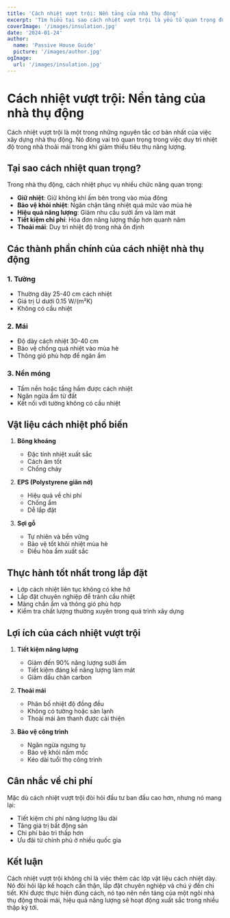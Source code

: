 ```yaml
---
title: 'Cách nhiệt vượt trội: Nền tảng của nhà thụ động'
excerpt: 'Tìm hiểu tại sao cách nhiệt vượt trội là yếu tố quan trọng đối với nhà thụ động và cách nó góp phần vào hiệu quả năng lượng'
coverImage: '/images/insulation.jpg'
date: '2024-01-24'
author:
  name: 'Passive House Guide'
  picture: '/images/author.jpg'
ogImage:
  url: '/images/insulation.jpg'
---
```


# Cách nhiệt vượt trội: Nền tảng của nhà thụ động

Cách nhiệt vượt trội là một trong những nguyên tắc cơ bản nhất của việc xây dựng nhà thụ động. Nó đóng vai trò quan trọng trong việc duy trì nhiệt độ trong nhà thoải mái trong khi giảm thiểu tiêu thụ năng lượng.

## Tại sao cách nhiệt quan trọng?

Trong nhà thụ động, cách nhiệt phục vụ nhiều chức năng quan trọng:

- **Giữ nhiệt**: Giữ không khí ấm bên trong vào mùa đông
- **Bảo vệ khỏi nhiệt**: Ngăn chặn tăng nhiệt quá mức vào mùa hè
- **Hiệu quả năng lượng**: Giảm nhu cầu sưởi ấm và làm mát
- **Tiết kiệm chi phí**: Hóa đơn năng lượng thấp hơn quanh năm
- **Thoải mái**: Duy trì nhiệt độ trong nhà ổn định

## Các thành phần chính của cách nhiệt nhà thụ động

### 1. Tường
- Thường dày 25-40 cm cách nhiệt
- Giá trị U dưới 0.15 W/(m²K)
- Không có cầu nhiệt

### 2. Mái
- Độ dày cách nhiệt 30-40 cm
- Bảo vệ chống quá nhiệt vào mùa hè
- Thông gió phù hợp để ngăn ẩm

### 3. Nền móng
- Tấm nền hoặc tầng hầm được cách nhiệt
- Ngăn ngừa ẩm từ đất
- Kết nối với tường không có cầu nhiệt

## Vật liệu cách nhiệt phổ biến

1. **Bông khoáng**
   - Đặc tính nhiệt xuất sắc
   - Cách âm tốt
   - Chống cháy

2. **EPS (Polystyrene giãn nở)**
   - Hiệu quả về chi phí
   - Chống ẩm
   - Dễ lắp đặt

3. **Sợi gỗ**
   - Tự nhiên và bền vững
   - Bảo vệ tốt khỏi nhiệt mùa hè
   - Điều hòa ẩm xuất sắc

## Thực hành tốt nhất trong lắp đặt

- Lớp cách nhiệt liên tục không có khe hở
- Lắp đặt chuyên nghiệp để tránh cầu nhiệt
- Màng chắn ẩm và thông gió phù hợp
- Kiểm tra chất lượng thường xuyên trong quá trình xây dựng

## Lợi ích của cách nhiệt vượt trội

1. **Tiết kiệm năng lượng**
   - Giảm đến 90% năng lượng sưởi ấm
   - Tiết kiệm đáng kể năng lượng làm mát
   - Giảm dấu chân carbon

2. **Thoải mái**
   - Phân bố nhiệt độ đồng đều
   - Không có tường hoặc sàn lạnh
   - Thoải mái âm thanh được cải thiện

3. **Bảo vệ công trình**
   - Ngăn ngừa ngưng tụ
   - Bảo vệ khỏi nấm mốc
   - Kéo dài tuổi thọ công trình

## Cân nhắc về chi phí

Mặc dù cách nhiệt vượt trội đòi hỏi đầu tư ban đầu cao hơn, nhưng nó mang lại:
- Tiết kiệm chi phí năng lượng lâu dài
- Tăng giá trị bất động sản
- Chi phí bảo trì thấp hơn
- Ưu đãi từ chính phủ ở nhiều quốc gia

## Kết luận

Cách nhiệt vượt trội không chỉ là việc thêm các lớp vật liệu cách nhiệt dày. Nó đòi hỏi lập kế hoạch cẩn thận, lắp đặt chuyên nghiệp và chú ý đến chi tiết. Khi được thực hiện đúng cách, nó tạo nên nền tảng của một ngôi nhà thụ động thoải mái, hiệu quả năng lượng sẽ hoạt động xuất sắc trong nhiều thập kỷ tới.
